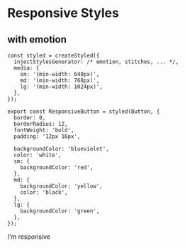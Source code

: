 
<Meta title="Basics/Responsive Styles" />

# Responsive Styles

## with emotion

```tsx
const styled = createStyled({
  injectStylesGenerator: /* emotion, stitches, ... */,
  media: {
    sm: '(min-width: 640px)',
    md: '(min-width: 768px)',
    lg: '(min-width: 1024px)',
  },
});

export const ResponsiveButton = styled(Button, {
  border: 0,
  borderRadius: 12,
  fontWeight: 'bold',
  padding: '12px 16px',

  backgroundColor: 'blueviolet',
  color: 'white',
  sm: {
    backgroundColor: 'red',
  },
  md: {
    backgroundColor: 'yellow',
    color: 'black',
  },
  lg: {
    backgroundColor: 'green',
  },
});
```

<Canvas withSource="open">
  <Story name="with emotion">
    <ResponsiveButton>I'm responsive</ResponsiveButton>
  </Story>
</Canvas>
